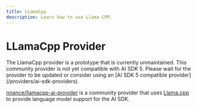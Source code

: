 ```yaml
---
title: LLamaCpp
description: Learn how to use Llama CPP.
---
```


# LLamaCpp Provider

<Note type="warning">
  The LlamaCpp provider is a prototype that is currently unmaintained.
</Note>

<Note type="warning">
  This community provider is not yet compatible with AI SDK 5. Please wait for
  the provider to be updated or consider using an [AI SDK 5 compatible
  provider](/providers/ai-sdk-providers).
</Note>

[nnance/llamacpp-ai-provider](https://github.com/nnance/llamacpp-ai-provider) is a community provider that uses [Llama.cpp](https://github.com/ggerganov/llama.cpp) to provide language model support for the AI SDK.
